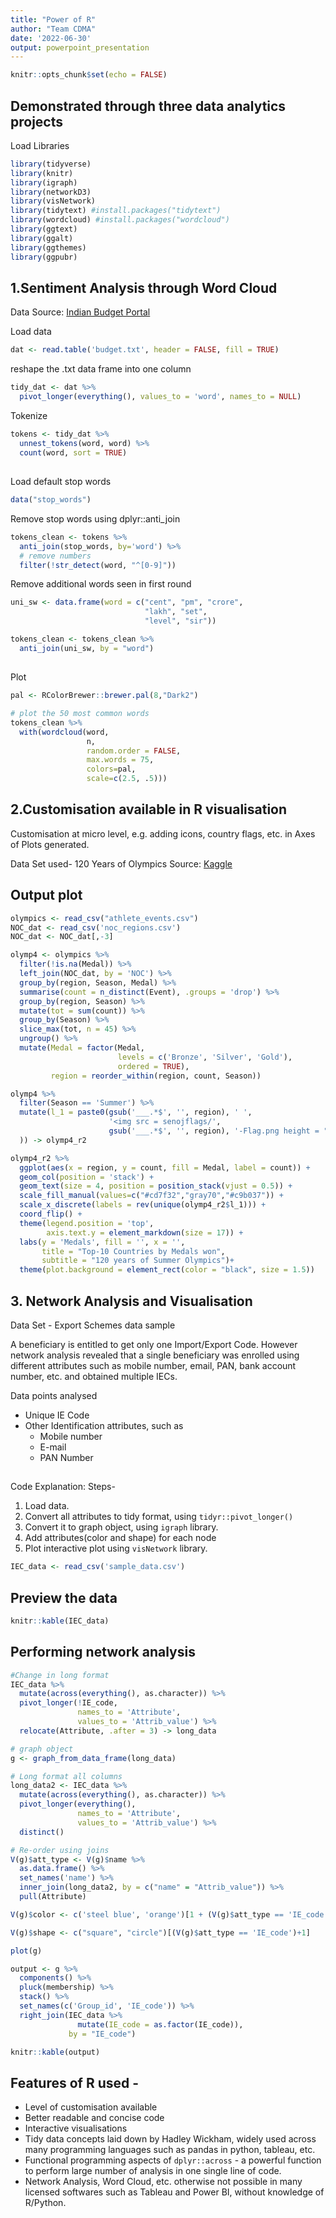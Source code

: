 ```yaml
---
title: "Power of R"
author: "Team CDMA"
date: '2022-06-30'
output: powerpoint_presentation
---
```


```r
knitr::opts_chunk$set(echo = FALSE)
```

## Demonstrated through three data analytics projects

Load Libraries
```r
library(tidyverse)
library(knitr)
library(igraph)
library(networkD3)
library(visNetwork)
library(tidytext) #install.packages("tidytext")
library(wordcloud) #install.packages("wordcloud")
library(ggtext)
library(ggalt)
library(ggthemes)
library(ggpubr)
```

## 1.Sentiment Analysis through Word Cloud

Data Source: [Indian Budget Portal](https://www.indiabudget.gov.in/)

Load data
```r
dat <- read.table('budget.txt', header = FALSE, fill = TRUE)
```

reshape the .txt data frame into one column
```r
tidy_dat <- dat %>% 
  pivot_longer(everything(), values_to = 'word', names_to = NULL)
```
Tokenize
```r
tokens <- tidy_dat %>% 
  unnest_tokens(word, word) %>% 
  count(word, sort = TRUE) 
```
##
Load default stop words
```r
data("stop_words")
```

Remove stop words using dplyr::anti_join
```r
tokens_clean <- tokens %>%
  anti_join(stop_words, by='word') %>% 
  # remove numbers
  filter(!str_detect(word, "^[0-9]"))
```
Remove additional words seen in first round
```r
uni_sw <- data.frame(word = c("cent", "pm", "crore", 
                              "lakh", "set",
                              "level", "sir"))

tokens_clean <- tokens_clean %>% 
  anti_join(uni_sw, by = "word")
```
##
Plot

```r
pal <- RColorBrewer::brewer.pal(8,"Dark2")

# plot the 50 most common words
tokens_clean %>% 
  with(wordcloud(word, 
                 n, 
                 random.order = FALSE, 
                 max.words = 75, 
                 colors=pal,
                 scale=c(2.5, .5)))
```

## 2.Customisation available in R visualisation

Customisation at micro level, e.g. adding icons, country flags, etc. in Axes of Plots generated.

Data Set used- 120 Years of Olympics
Source: [Kaggle](https://www.kaggle.com/datasets/heesoo37/120-years-of-olympic-history-athletes-and-results)

## Output plot

```r
olympics <- read_csv("athlete_events.csv")
NOC_dat <- read_csv('noc_regions.csv')
NOC_dat <- NOC_dat[,-3]
```


```r
olymp4 <- olympics %>%
  filter(!is.na(Medal)) %>%
  left_join(NOC_dat, by = 'NOC') %>%
  group_by(region, Season, Medal) %>%
  summarise(count = n_distinct(Event), .groups = 'drop') %>%
  group_by(region, Season) %>%
  mutate(tot = sum(count)) %>%
  group_by(Season) %>%
  slice_max(tot, n = 45) %>%
  ungroup() %>%
  mutate(Medal = factor(Medal, 
                        levels = c('Bronze', 'Silver', 'Gold'), 
                        ordered = TRUE),
         region = reorder_within(region, count, Season))

olymp4 %>%
  filter(Season == 'Summer') %>%
  mutate(l_1 = paste0(gsub('___.*$', '', region), ' ',
                      '<img src = senojflags/', 
                      gsub('___.*$', '', region), '-Flag.png height = "20" />' 
  )) -> olymp4_r2

olymp4_r2 %>%  
  ggplot(aes(x = region, y = count, fill = Medal, label = count)) +
  geom_col(position = 'stack') +
  geom_text(size = 4, position = position_stack(vjust = 0.5)) +
  scale_fill_manual(values=c("#cd7f32","gray70","#c9b037")) +
  scale_x_discrete(labels = rev(unique(olymp4_r2$l_1))) +
  coord_flip() +
  theme(legend.position = 'top',
        axis.text.y = element_markdown(size = 17)) +
  labs(y = 'Medals', fill = '', x = '', 
       title = "Top-10 Countries by Medals won",
       subtitle = "120 years of Summer Olympics")+
  theme(plot.background = element_rect(color = "black", size = 1.5))
```

## 3. Network Analysis and Visualisation

Data Set - Export Schemes data sample

A beneficiary is entitled to get only one Import/Export Code.  However network analysis revealed that a single beneficiary was enrolled using different attributes such as mobile number, email, PAN, bank account number, etc. and obtained multiple IECs.

Data points analysed

- Unique IE Code
- Other Identification attributes, such as
  + Mobile number
  + E-mail
  + PAN Number
  
## 

Code Explanation: Steps-

1. Load data.  
2. Convert all attributes to tidy format, using `tidyr::pivot_longer()`
3. Convert it to graph object, using `igraph` library.
4. Add attributes(color and shape) for each node
5. Plot interactive plot using `visNetwork` library.


```r
IEC_data <- read_csv('sample_data.csv')
```

## Preview the data
```r
knitr::kable(IEC_data)
```

## Performing network analysis

```r
#Change in long format
IEC_data %>% 
  mutate(across(everything(), as.character)) %>% 
  pivot_longer(!IE_code, 
               names_to = 'Attribute',
               values_to = 'Attrib_value') %>% 
  relocate(Attribute, .after = 3) -> long_data

# graph object
g <- graph_from_data_frame(long_data)

# Long format all columns
long_data2 <- IEC_data %>% 
  mutate(across(everything(), as.character)) %>% 
  pivot_longer(everything(), 
               names_to = 'Attribute',
               values_to = 'Attrib_value') %>% 
  distinct()

# Re-order using joins
V(g)$att_type <- V(g)$name %>% 
  as.data.frame() %>% 
  set_names('name') %>% 
  inner_join(long_data2, by = c("name" = "Attrib_value")) %>% 
  pull(Attribute)

V(g)$color <- c('steel blue', 'orange')[1 + (V(g)$att_type == 'IE_code')]

V(g)$shape <- c("square", "circle")[(V(g)$att_type == 'IE_code')+1]

```

```r
plot(g)
```


```r
output <- g %>% 
  components() %>% 
  pluck(membership) %>% 
  stack() %>% 
  set_names(c('Group_id', 'IE_code')) %>% 
  right_join(IEC_data %>% 
               mutate(IE_code = as.factor(IE_code)),
             by = "IE_code")

knitr::kable(output)
```


## Features of R used -

+ Level of customisation available
+ Better readable and concise code
+ Interactive visualisations
+ Tidy data concepts laid down by Hadley Wickham, widely used across many programming languages such as pandas in python, tableau, etc.
+ Functional programming aspects of `dplyr::across` - a powerful function to perform large number of analysis in one single line of code. 
+ Network Analysis, Word Cloud, etc. otherwise not possible in many licensed softwares such as Tableau and Power BI, without knowledge of R/Python.


